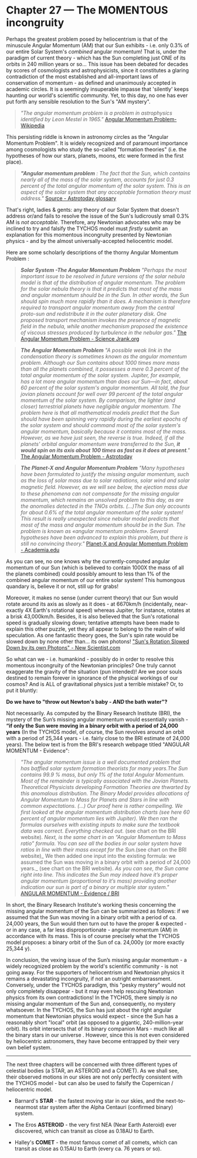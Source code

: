 Chapter 27 — The MOMENTOUS incongruity
===========================================

Perhaps the greatest problem posed by heliocentrism is that of the minuscule Angular Momentum (AM) that our Sun exhibits - i.e. only 0.3% of our entire Solar System's _combined_ angular momentum! That is, under the paradigm of current theory - which has the Sun completing just ONE of its orbits in 240 million years or so... This issue has been debated for decades by scores of cosmologists and astrophysicists, since it constitutes a glaring contradiction of the most established and all-important laws of conservation of momentum - as defined and unanimously accepted in academic circles. It is a seemingly insuperable impasse that 'silently' keeps haunting our world's scientific community. Yet, to this day, no one has ever put forth any sensible resolution to the Sun's "AM mystery".  

> _"The angular momentum problem is a problem in astrophysics identified by Leon Mestel in 1965."_ [Angular Momentum Problem-Wikipedia](https://en.wikipedia.org/wiki/Angular_momentum_problem)

This persisting riddle is known in astronomy circles as the "Angular Momentum Problem". It is widely recognized and of paramount importance among cosmologists who study the so-called "formation theories" (i.e. the hypotheses of how our stars, planets, moons, etc were formed in the first place).

> _**"Angular momentum problem** : The fact that the Sun, which contains nearly all of the mass of the solar system, accounts for just 0.3 percent of the total angular momentum of the solar system. This is an aspect of the solar system that any acceptable formation theory must address."_
[Source - Astrotoday glossary](https://lifeng.lamost.org/courses/astrotoday/CHAISSON/GLOSSARY/GLOSS_A.HTM#angular%20momentum%20problem)

That's right, ladies & gents: any theory of our Solar System that doesn't address or/and fails to resolve the issue of the Sun's ludicrously small 0.3% AM is _not acceptable._ Therefore, any Newtonian advocates who may be inclined to try and falsify the TYCHOS model must _firstly_ submit an explanation for this momentous incongruity presented by Newtonian physics - and by the almost universally-accepted heliocentric model.  

Here are some scholarly descriptions of the thorny Angular Momentum Problem :

> _**Solar System -The Angular Momentum Problem** "Perhaps the most important issue to be resolved in future versions of the solar nebula model is that of the distribution of angular momentum. The problem for the solar nebula theory is that it predicts that most of the mass and angular momentum should be in the Sun. In other words, the Sun should spin much more rapidly than it does. A mechanism is therefore required to transport angular momentum away from the central proto-sun and redistribute it in the outer planetary disk. One proposed transport mechanism invokes the presence of magnetic field in the nebula, while another mechanism proposed the existence of viscous stresses produced by turbulence in the nebular gas."_ [The Angular Momentum Problem - Science Jrank.org](https://science.jrank.org/pages/6266/Solar-System-angular-momentum-problem.html)

> _**The Angular Momentum Problem** "A possible weak link in the condensation theory is sometimes known as the angular momentum problem. Although our Sun contains about 1000 times more mass than all the planets combined, it possesses a mere 0.3 percent of the total angular momentum of the solar system. Jupiter, for example, has a lot more angular momentum than does our Sun—in fact, about 60 percent of the solar system's angular momentum. All told, the four jovian planets account for well over 99 percent of the total angular momentum of the solar system. By comparison, the lighter (and closer) terrestrial planets have negligible angular momentum. The problem here is that all mathematical models predict that the Sun should have been spinning very rapidly during the earliest epochs of the solar system and should command most of the solar system's angular momentum, basically because it contains most of the mass. However, as we have just seen, the reverse is true. Indeed, if all the planets' orbital angular momentum were transferred to the Sun, **it would spin on its axis about 100 times as fast as it does at present**."_ [The Angular Momentum Problem - Astrotoday](https://lifeng.lamost.org/courses/astrotoday/CHAISSON/AT315/HTML/AT31505.HTM)

> _**The Planet-X and Angular Momentum Problem** "Many hypotheses have been formulated to justify the missing angular momentum, such as the loss of solar mass due to solar radiations, solar wind and solar magnetic ﬁeld. However, as we will see below, the ejection mass due to these phenomena can not compensate for the missing angular momentum, which remains an unsolved problem to this day, as are the anomalies detected in the TNOs orbits. (...)The Sun only accounts for about 0.6% of the total angular momentum of the solar system! This result is really unexpected since nebular model predicts that most of the mass and angular momentum should be in the Sun. The problem is known as «angular momentum problem». Several hypotheses have been advanced to explain this problem, but there is still no convincing theory."_ [Planet-X and Angular Momentum Problem - Academia.edu](https://www.academia.edu/32890375/The_Planet-X_and_Angular_Momentum_Problem)

As you can see, no one knows why the currently-computed angular momentum of our Sun (which is believed to contain 1000X the mass of all the planets combined) could possibly amount to less than 1% of the combined angular momentum of our entire solar system! This humongous quandary is, believe it or not, still up for grabs!

Moreover, it makes no sense (under current theory) that our Sun would rotate around its axis as slowly as it does - at 6670km/h (incidentally, near-exactly 4X Earth's rotational speed) whereas Jupiter, for instance, rotates at a brisk 43,000km/h. Besides, it is also believed that the Sun's rotational speed is gradually slowing down; tentative attempts have been made to explain this other puzzle, yet they all appear to belong to the realm of wild speculation. As one fantastic theory goes, the Sun's spin rate would be slowed down by none other than... its own photons! ["Sun's Rotation Slowed Down by its own Photons" - New Scientist.com](https://www.newscientist.com/article/2120202-suns-rotation-is-slowed-down-by-its-own-photons/) 
 
So what can we - i.e. humankind - possibly do in order to resolve this momentous incongruity of the Newtonian principles? One truly cannot exaggerate the gravity of the situation (pun intended)! Are we poor souls destined to remain forever in ignorance of the physical workings of our cosmos? And is ALL of gravitational physics just a terrible mistake? Or, to put it bluntly:

**Do we have to "throw out Newton's baby - _AND_ the bath water"?**

Not necessarily. As computed by the Binary Research Institute (BRI), the mystery of the Sun’s missing angular momentum would essentially vanish - **“if only the Sun were moving in a binary orbit with a period of 24,000 years** (In the TYCHOS model, of course, the Sun revolves around an orbit with a period of 25,344 years - i.e. fairly close to the BRI estimate of 24,000 years). The below text is from the BRI's research webpage titled "ANGULAR MOMENTUM - Evidence":

> _"The angular momentum issue is a well documented problem that has baffled solar system formation theorists for many years.The Sun contains 99.9 % mass, but only 1% of the total Angular Momentum. Most of the remainder is typically associated with the Jovian Planets. Theoretical Physicists developing Formation Theories are thwarted by this anomalous distribution. The Binary Model provides allocations of Angular Momentum to Mass for Planets and Stars in line with common expectations. (...) Our proof here is rather compelling. We first looked at the angular momentum distribution charts (see here 60 percent of angular momentum lies with Jupiter). We then ran the formulas ourselves with existing inputs to make sure the textbook data was correct. Everything checked out._ (see chart on the BRI website). _Next, is the same chart in an “Angular Momentum to Mass ratio” formula. You can see all the bodies in our solar system have ratios in line with their mass except for the Sun._(see chart on the BRI website)_ We then added one input into the existing formula: we assumed the Sun was moving in a binary orbit with a period of 24,000 years._ (see chart on the BRI website). _As you can see, the Sun came right into line. This indicates the Sun may indeed have it’s proper angular momentum (proportional to it’s mass) providing another indication our sun is part of a binary or multiple star system."_ [ANGULAR MOMENTUM - Evidence / BRI](http://binaryresearchinstitute.com/bri/evidence/angular-momentum/) 

In short, the Binary Research Institute's working thesis concerning the missing angular momentum of the Sun can be summarized as follows: if we assumed that the Sun was moving in a binary orbit with a period of ca. 24,000 years, the Sun would then turn out to have the proper & expected - or in any case, a far less disproportionate - angular momentum (AM) in accordance with its mass. This is of course precisely what the TYCHOS model proposes: a binary orbit of the Sun of ca. 24,000y (or more exactly 25,344 y).  

In conclusion, the vexing issue of the Sun’s missing angular momentum - a widely recognized problem by the world's scientific community - is not going away. For the supporters of heliocentrism and Newtonian physics it remains a devastating incongruity, if not an outright embarrassment. Conversely, under the TYCHOS paradigm, this "pesky mystery" would not only completely disappear - but it may even help rescuing Newtonian physics from its own contradictions! In the TYCHOS, there simply _is no_ missing angular momentum of the Sun and, consequently, no mystery whatsoever. In the TYCHOS, the Sun has just about the right angular momentum that Newtonian physics would expect - since the Sun has a reasonably short "local" orbit (as opposed to a gigantic, 240-million-year orbit). Its orbit intersects that of its binary companion Mars - much like all the binary stars in our universe . However, since this is not even considered by heliocentric astronomers, they have become entrapped by their very own belief system. 

******************************************************************************************************************************************

The next three chapters will be concerned with three different types of celestial bodies (a STAR, an ASTEROID and a COMET). As we shall see, their observed motions in our skies are not only perfectly consistent with the TYCHOS model - but can also be used to falsify the Copernican / heliocentric model. 

- Barnard's **STAR** - the fastest moving star in our skies, and the next-to-nearmost star system after the Alpha Centauri (confirmed binary) system.

- The Eros **ASTEROID** - the very first NEA (Near Earth Asteroid) ever discovered, which can transit as close as 0.18AU to Earth.

- Halley's **COMET** - the most famous comet of all comets, which can transit as close as 0.15AU to Earth (every ca. 76 years or so). 
